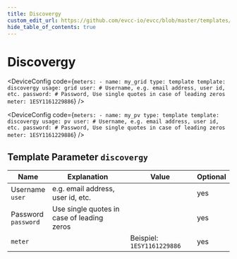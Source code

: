 ```yaml
---
title: Discovergy
custom_edit_url: https://github.com/evcc-io/evcc/blob/master/templates/definition/meter/discovergy.yaml
hide_table_of_contents: true
---
```



# Discovergy

<DeviceFeatures features="" />

<Tabs>
<TabItem value="grid" label="Grid" default>

<DeviceConfig code={`meters:
    - name: my_grid
      type: template
      template: discovergy
      usage: grid
      user: # Username, e.g. email address, user id, etc.
      password: # Password, Use single quotes in case of leading zeros
      meter: 1ESY1161229886`}  />

</TabItem>
<TabItem value="pv" label="PV">

<DeviceConfig code={`meters:
    - name: my_pv
      type: template
      template: discovergy
      usage: pv
      user: # Username, e.g. email address, user id, etc.
      password: # Password, Use single quotes in case of leading zeros
      meter: 1ESY1161229886`}  />

</TabItem>
</Tabs>

## Template Parameter `discovergy`

| Name | Explanation | Value | Optional |
|-----------|-------------|-------|----------|
| Username<br/>`user` | e.g. email address, user id, etc. |  | yes |
| Password<br/>`password` | Use single quotes in case of leading zeros |  | yes |
| `meter` |  | Beispiel: `1ESY1161229886` | yes |

